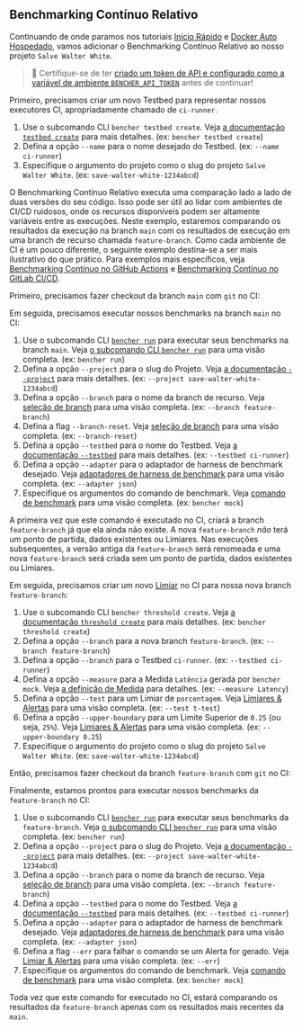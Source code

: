 
## Benchmarking Contínuo Relativo

Continuando de onde paramos nos tutoriais [Início Rápido][quick start] e [Docker Auto Hospedado][docker self-hosted], vamos adicionar o Benchmarking Contínuo Relativo ao nosso projeto `Salve Walter White`.

> 🐰 Certifique-se de ter
> [criado um token de API e configurado como a variável de ambiente `BENCHER_API_TOKEN`][create an api token]
> antes de continuar!

Primeiro, precisamos criar um novo Testbed para representar nossos executores CI, apropriadamente chamado de `ci-runner`.

<TestbedCreate />

1. Use o subcomando CLI `bencher testbed create`.
   Veja [a documentação `testbed create`][testbed create] para mais detalhes.
   (ex: `bencher testbed create`)
2. Defina a opção `--name` para o nome desejado do Testbed.
   (ex: `--name ci-runner`)
3. Especifique o argumento do projeto como o slug do projeto `Salve Walter White`.
   (ex: `save-walter-white-1234abcd`)

O Benchmarking Contínuo Relativo executa uma comparação lado a lado de duas versões do seu código.
Isso pode ser útil ao lidar com ambientes de CI/CD ruidosos,
onde os recursos disponíveis podem ser altamente variáveis entre as execuções.
Neste exemplo, estaremos comparando os resultados da execução na branch `main`
com os resultados de execução em uma branch de recurso chamada `feature-branch`.
Como cada ambiente de CI é um pouco diferente,
o seguinte exemplo destina-se a ser mais ilustrativo do que prático.
Para exemplos mais específicos, veja [Benchmarking Contínuo no GitHub Actions][github actions]
e [Benchmarking Contínuo no GitLab CI/CD][gitlab ci/cd].

Primeiro, precisamos fazer checkout da branch `main` com `git` no CI:

<GitCheckoutMain />

Em seguida, precisamos executar nossos benchmarks na branch `main` no CI:

<RunMainRelative />

1. Use o subcomando CLI <code><a href="/pt/docs/explanation/bencher-run/">bencher run</a></code>
   para executar seus benchmarks na branch `main`.
   Veja [o subcomando CLI `bencher run`][bencher run] para uma visão completa.
   (ex: `bencher run`)
2. Defina a opção `--project` para o slug do Projeto.
   Veja [a documentação `--project`][project option] para mais detalhes.
   (ex: `--project save-walter-white-1234abcd`)
3. Defina a opção `--branch` para o nome da branch de recurso.
   Veja [seleção de branch][branch selection branch] para uma visão completa.
   (ex: `--branch feature-branch`)
4. Defina a flag `--branch-reset`.
   Veja [seleção de branch][branch selection reset] para uma visão completa.
   (ex: `--branch-reset`)
5. Defina a opção `--testbed` para o nome do Testbed.
   Veja [a documentação `--testbed`][testbed option] para mais detalhes.
   (ex: `--testbed ci-runner`)
6. Defina a opção `--adapter` para o adaptador de harness de benchmark desejado.
   Veja [adaptadores de harness de benchmark][adapters] para uma visão completa.
   (ex: `--adapter json`)
7.  Especifique os argumentos do comando de benchmark.
    Veja [comando de benchmark][command argument] para uma visão completa.
    (ex: `bencher mock`)

A primeira vez que este comando é executado no CI,
criará a branch `feature-branch` já que ela ainda não existe.
A nova `feature-branch` _não_ terá um ponto de partida, dados existentes ou Limiares.
Nas execuções subsequentes, a versão antiga da `feature-branch` será renomeada
e uma nova `feature-branch` será criada sem um ponto de partida, dados existentes ou Limiares.

Em seguida, precisamos criar um novo [Limiar][thresholds] no CI para nossa nova branch `feature-branch`:

<ThresholdCreateRelative />

1. Use o subcomando CLI `bencher threshold create`.
   Veja [a documentação `threshold create`][threshold create] para mais detalhes.
   (ex: `bencher threshold create`)
2. Defina a opção `--branch` para a nova branch `feature-branch`.
   (ex: `--branch feature-branch`)
3. Defina a opção `--branch` para o Testbed `ci-runner`.
   (ex: `--testbed ci-runner`)
4. Defina a opção `--measure` para a Medida `Latência` gerada por `bencher mock`.
   Veja [a definição de Medida][measure] para detalhes.
   (ex: `--measure Latency`)
5. Defina a opção `--test` para um Limiar de `porcentagem`.
   Veja [Limiares & Alertas][percentage] para uma visão completa.
   (ex: `--test t-test`)
6. Defina a opção `--upper-boundary` para um Limite Superior de `0.25` (ou seja, `25%`).
   Veja [Limiares & Alertas][percentage upper boundary] para uma visão completa.
   (ex: `--upper-boundary 0.25`)
7. Especifique o argumento do projeto como o slug do projeto `Salve Walter White`.
   (ex: `save-walter-white-1234abcd`)

Então, precisamos fazer checkout da branch `feature-branch` com `git` no CI:

<GitCheckoutFeature />

Finalmente, estamos prontos para executar nossos benchmarks da `feature-branch` no CI:

<RunFeatureRelative />

1. Use o subcomando CLI <code><a href="/pt/docs/explanation/bencher-run/">bencher run</a></code>
   para executar seus benchmarks da `feature-branch`.
   Veja [o subcomando CLI `bencher run`][bencher run] para uma visão completa.
   (ex: `bencher run`)
2. Defina a opção `--project` para o slug do Projeto.
   Veja [a documentação `--project`][project option] para mais detalhes.
   (ex: `--project save-walter-white-1234abcd`)
3. Defina a opção `--branch` para o nome da branch de recurso.
   Veja [seleção de branch][branch selection branch] para uma visão completa.
   (ex: `--branch feature-branch`)
4. Defina a opção `--testbed` para o nome do Testbed.
   Veja [a documentação `--testbed`][testbed option] para mais detalhes.
   (ex: `--testbed ci-runner`)
5. Defina a opção `--adapter` para o adaptador de harness de benchmark desejado.
   Veja [adaptadores de harness de benchmark][adapters] para uma visão completa.
   (ex: `--adapter json`)
6. Defina a flag `--err` para falhar o comando se um Alerta for gerado.
   Veja [Limiar & Alertas][alerts] para uma visão completa.
   (ex: `--err`)
7. Especifique os argumentos do comando de benchmark.
   Veja [comando de benchmark][command argument] para uma visão completa.
   (ex: `bencher mock`)

Toda vez que este comando for executado no CI,
estará comparando os resultados da `feature-branch` apenas com os resultados mais recentes da `main`.

[quick start]: /pt/docs/tutorial/quick-start/
[docker self-hosted]: /pt/docs/tutorial/docker/
[continuous benchmarking]: /pt/docs/explanation/continuous-benchmarking/
[create an api token]: /pt/docs/tutorial/quick-start/#create-an-api-token
[testbed create]: /pt/docs/api/projects/testbeds/#post-v0projectsprojecttestbeds
[github actions]: /pt/docs/how-to/github-actions/
[gitlab ci/cd]: /pt/docs/how-to/gitlab-ci-cd/
[bencher run]: /pt/docs/explanation/bencher-run/
[project option]: /pt/docs/explanation/bencher-run/#--project-project
[branch selection branch]: /pt/docs/explanation/branch-selection/#--branch-branch
[branch selection reset]: /pt/docs/explanation/branch-selection/#--branch-reset
[testbed option]: /pt/docs/explanation/bencher-run/#--testbed-testbed
[adapters]: /pt/docs/explanation/adapters/
[command argument]: /pt/docs/explanation/bencher-run/#benchmark-command
[thresholds]: /pt/docs/explanation/thresholds/
[threshold create]: /pt/docs/api/projects/thresholds/#post-v0projectsprojectthresholds
[measure]: /pt/docs/explanation/benchmarking/#measures
[percentage]: /pt/docs/explanation/thresholds/#percentage-thresholds
[percentage upper boundary]: /pt/docs/explanation/thresholds/#percentage-threshold-upper-boundary
[alerts]: /pt/docs/explanation/thresholds/#alerts